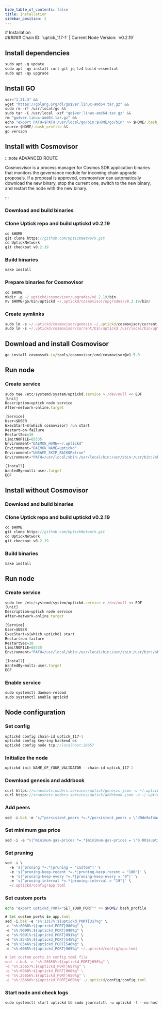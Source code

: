 ```yaml
---
hide_table_of_contents: false
title: Installation
sidebar_position: 2
---
```


<div class="h1-with-icon icon-uptick">
# Installation
</div>
###### Chain ID: `uptick_117-1` | Current Node Version: `v0.2.19`

## Install dependencies

```js
sudo apt -q update
sudo apt -qy install curl git jq lz4 build-essential
sudo apt -qy upgrade
```

## Install GO
```js
ver="1.21.3" &&
wget "https://golang.org/dl/go$ver.linux-amd64.tar.gz" &&
sudo rm -rf /usr/local/go &&
sudo tar -C /usr/local -xzf "go$ver.linux-amd64.tar.gz" &&
rm "go$ver.linux-amd64.tar.gz" &&
echo "export PATH=$PATH:/usr/local/go/bin:$HOME/go/bin" >> $HOME/.bash_profile &&
source $HOME/.bash_profile &&
go version
```

## Install with Cosmovisor
:::note ADVANCED ROUTE

Cosmosvisor is a process manager for Cosmos SDK application binaries that monitors the governance module for incoming chain upgrade proposals. If a proposal is approved, cosmosvisor can automatically download the new binary, stop the current one, switch to the new binary, and restart the node with the new binary.

:::
### Download and build binaries
### Clone Uptick repo and build uptickd v0.2.19
```js
cd $HOME
git clone https://github.com/UptickNetwork.git
cd UptickNetwork
git checkout v0.2.19
```

### Build binaries
```js
make install
```
### Prepare binaries for Cosmovisor
```js
cd $HOME
mkdir -p ~/.uptickd/cosmovisor/upgrades/v0.2.19/bin
mv $HOME/go/bin/uptickd ~/.uptickd/cosmovisor/upgrades/v0.2.19/bin/
```

### Create symlinks
```js
sudo ln -s ~/.uptickd/cosmovisor/genesis ~/.uptickd/cosmovisor/current -f
sudo ln -s ~/.uptickd/cosmovisor/current/bin/uptickd /usr/local/bin/uptickd -f
```

## Download and install Cosmovisor
```js
go install cosmossdk.io/tools/cosmovisor/cmd/cosmovisor@v1.5.0
```

## Run node
### Create service
```js
sudo tee /etc/systemd/system/uptickd.service > /dev/null << EOF
[Unit]
Description=uptick node service
After=network-online.target

[Service]
User=$USER
ExecStart=$(which cosmovisor) run start
Restart=on-failure
RestartSec=10
LimitNOFILE=65535
Environment="DAEMON_HOME=~/.uptickd"
Environment="DAEMON_NAME=uptickd"
Environment="UNSAFE_SKIP_BACKUP=true"
Environment="PATH=/usr/local/sbin:/usr/local/bin:/usr/sbin:/usr/bin:/sbin:/bin:/usr/games:/usr/local/games:/snap/bin:~/.uptickd/cosmovisor/current/bin"

[Install]
WantedBy=multi-user.target
EOF
```

## Install without Cosmovisor

### Download and build binaries
### Clone Uptick repo and build uptickd v0.2.19
```js
cd $HOME
git clone https://github.com/UptickNetwork.git
cd UptickNetwork
git checkout v0.2.19
```

### Build binaries
```js
make install
```

## Run node
### Create service
```js
sudo tee /etc/systemd/system/uptickd.service > /dev/null << EOF
[Unit]
Description=uptick node service
After=network-online.target

[Service]
User=$USER
ExecStart=$(which uptickd) start
Restart=on-failure
RestartSec=10
LimitNOFILE=65535
Environment="PATH=/usr/local/sbin:/usr/local/bin:/usr/sbin:/usr/bin:/sbin:/bin:/usr/games:/usr/local/games:/snap/bin"

[Install]
WantedBy=multi-user.target
EOF
```

### Enable service
```js
sudo systemctl daemon-reload
sudo systemctl enable uptickd
```

## Node configuration
### Set config
```js
uptickd config chain-id uptick_117-1
uptickd config keyring-backend os
uptickd config node tcp://localhost:26657
```

### Initialize the node
```js
uptickd init NAME_OF_YOUR_VALIDATOR --chain-id uptick_117-1
```

### Download genesis and addrbook
```js
curl https://snapshots.noders.services/uptick/genesis.json -o ~/.uptickd/config/genesis.json
curl https://snapshots.noders.services/uptick/addrbook.json -o ~/.uptickd/config/addrbook.json
```
### Add peers
```js
sed -i.bak -e "s/^persistent_peers *=.*/persistent_peers = \"d9de9af4a4e9092dd29ea833ef4960b97798ba18@uptick-rpc.noders.services:15956\"/" ~/.uptickd/config/config.toml
```

### Set minimum gas price
```js
sed -i -e "s|^minimum-gas-prices *=.*|minimum-gas-prices = \"0.001auptick\"|" ~/.uptickd/config/app.toml
```
### Set pruning
```js
sed -i \
  -e 's|^pruning *=.*|pruning = "custom"|' \
  -e 's|^pruning-keep-recent *=.*|pruning-keep-recent = "100"|' \
  -e 's|^pruning-keep-every *=.*|pruning-keep-every = "0"|' \
  -e 's|^pruning-interval *=.*|pruning-interval = "19"|' \
  ~/.uptickd/config/app.toml
```

### Set custom ports

```bash
echo "export uptickd_PORT="SET_YOUR_PORT"" >> $HOME/.bash_profile
```

```js
# Set custom ports in app.toml
sed -i.bak -e "s%:1317%:${uptickd_PORT}317%g" \
-e "s%:8080%:${uptickd_PORT}080%g" \
-e "s%:9090%:${uptickd_PORT}090%g" \
-e "s%:9091%:${uptickd_PORT}091%g" \
-e "s%:8545%:${uptickd_PORT}545%g" \
-e "s%:8546%:${uptickd_PORT}546%g" \
-e "s%:6065%:${uptickd_PORT}065%g" ~/.uptickd/config/app.toml

# Set custom ports in config.toml file
sed -i.bak -e "s%:26658%:${uptickd_PORT}658%g" \
-e "s%:26657%:${uptickd_PORT}657%g" \
-e "s%:6060%:${uptickd_PORT}060%g" \
-e "s%:26656%:${uptickd_PORT}656%g" \
-e "s%:26660%:${uptickd_PORT}660%g" ~/.uptickd/config/config.toml
```

### Start node and check logs
```js
sudo systemctl start uptickd && sudo journalctl -u uptickd -f --no-hostname -o cat
```
